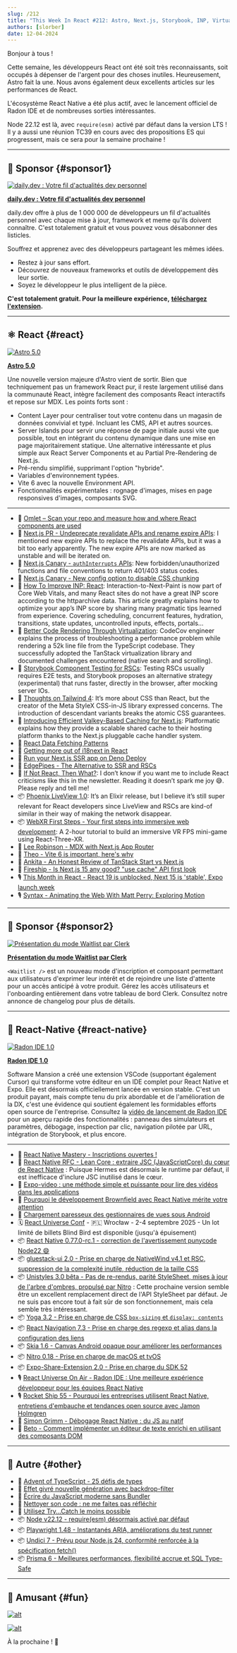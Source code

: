 ```yaml
---
slug: /212
title: "This Week In React #212: Astro, Next.js, Storybook, INP, Virtualization, WebXR, LiveView, Radon, Yoga, Unistyles, gluestack, Expo-Video, Node, Playwright, Prisma, Undici..."
authors: [slorber]
date: 12-04-2024
---
```


Bonjour à tous !

Cette semaine, les développeurs React ont été soit très reconnaissants, soit occupés à dépenser de l'argent pour des choses inutiles. Heureusement, Astro fait la une. Nous avons également deux excellents articles sur les performances de React.

L'écosystème React Native a été plus actif, avec le lancement officiel de Radon IDE et de nombreuses sorties intéressantes.

Node 22.12 est là, avec `require(esm)` activé par défaut dans la version LTS ! Il y a aussi une réunion TC39 en cours avec des propositions ES qui progressent, mais ce sera pour la semaine prochaine !

<!-- truncate -->


<Support />

---

## 💸 Sponsor {#sponsor1}

[![daily.dev : Votre fil d'actualités dev personnel](/emails/issues/212/daily.jpg)](https://daily.dev/w/this-week-in-react)

**[daily.dev : Votre fil d'actualités dev personnel](https://daily.dev/w/this-week-in-react)**

daily.dev offre à plus de 1 000 000 de développeurs un fil d'actualités personnel avec chaque mise à jour, framework et meme qu'ils doivent connaître. C'est totalement gratuit et vous pouvez vous désabonner des listicles.

Souffrez et apprenez avec des développeurs partageant les mêmes idées.

- Restez à jour sans effort.
- Découvrez de nouveaux frameworks et outils de développement dès leur sortie.
- Soyez le développeur le plus intelligent de la pièce.

**C'est totalement gratuit. Pour la meilleure expérience,** [**téléchargez l'extension**](https://chromewebstore.google.com/detail/dailydev-the-homepage-dev/jlmpjdjjbgclbocgajdjefcidcncaied?hl=en)**.**

---

## ⚛️ React {#react}

[![Astro 5.0](/emails/issues/212/astro.jpg)](https://astro.build/blog/astro-5/)

**[Astro 5.0](https://astro.build/blog/astro-5/)**

Une nouvelle version majeure d'Astro vient de sortir. Bien que techniquement pas un framework React pur, il reste largement utilisé dans la communauté React, intègre facilement des composants React interactifs et repose sur MDX. Les points forts sont :

- Content Layer pour centraliser tout votre contenu dans un magasin de données convivial et typé. Incluant les CMS, API et autres sources.
- Server Islands pour servir une réponse de page initiale aussi vite que possible, tout en intégrant du contenu dynamique dans une mise en page majoritairement statique. Une alternative intéressante et plus simple aux React Server Components et au Partial Pre-Rendering de Next.js.
- Pré-rendu simplifié, supprimant l'option "hybride".
- Variables d'environnement typées.
- Vite 6 avec la nouvelle Environment API.
- Fonctionnalités expérimentales : rognage d'images, mises en page responsives d'images, composants SVG.

---

- 💸 [Omlet – Scan your repo and measure how and where React components are used](https://omlet.dev/?utm_campaign=partner_this-week-in-react_newsletter-quick-link-nov-2024)
- 👀 [Next.js PR \- Undeprecate revalidate APIs and rename expire APIs](https://github.com/vercel/next.js/pull/73193): I mentioned new expire APIs to replace the revalidate APIs, but it was a bit too early apparently. The new expire APIs are now marked as unstable and will be iterated on.
- 👀 [Next.js Canary \- `authInterrupts` APIs](https://nextjs.org/docs/canary/app/api-reference/config/next-config-js/authInterrupts): New forbidden/unauthorized functions and file conventions to return 401/403 status codes.
- 👀 [Next.js Canary \- New config option to disable CSS chunking](https://nextjs.org/docs/canary/app/api-reference/config/next-config-js/cssChunking)
- 📜 [How To Improve INP: React](https://kurtextrem.de/posts/improve-inp-react): Interaction-to-Next-Paint is now part of Core Web Vitals, and many React sites do not have a great INP score according to the httparchive data. This article greatly explains how to optimize your app’s INP score by sharing many pragmatic tips learned from experience. Covering scheduling, concurrent features, hydration, transitions, state updates, uncontrolled inputs, effects, portals…
- 📜 [Better Code Rendering Through Virtualization](https://sentry.engineering/blog/better-code-rendering-through-virtualization): CodeCov engineer explains the process of troubleshooting a performance problem while rendering a 52k line file from the TypeScript codebase. They successfully adopted the TanStack virtualization library and documented challenges encountered (native search and scrolling).
- 📜 [Storybook Component Testing for RSCs](https://storybook.js.org/blog/component-testing-rscs/): Testing RSCs usually requires E2E tests, and Storybook proposes an alternative strategy (experimental) that runs faster, directly in the browser, after mocking server IOs.
- 📜 [Thoughts on Tailwind 4](https://nmn.sh/blog/2024-11-30-thoughts-on-tailwind-4): It’s more about CSS than React, but the creator of the Meta StyleX CSS-in-JS library expressed concerns. The introduction of descendant variants breaks the atomic CSS guarantees.
- 📜 [Introducing Efficient Valkey-Based Caching for Next.js](https://blog.platformatic.dev/introducing-efficient-valkey-based-caching-for-nextjs): Platformatic explains how they provide a scalable shared cache to their hosting platform thanks to the Next.js pluggable cache handler system.
- 📜 [React Data Fetching Patterns](https://www.robinwieruch.de/react-data-fetching-patterns/)
- 📜 [Getting more out of i18next in React](https://lingual.dev/blog/getting-more-out-of-i18next-in-react/)
- 📜 [Run your Next.js SSR app on Deno Deploy](https://deno.com/blog/nextjs-on-deno-deploy)
- 📜 [EdgePipes \- The Alternative to SSR and RSCs](https://runspired.com/2024/12/01/edge-pipes.html)
- 📜 [If Not React, Then What?](https://infrequently.org/2024/11/if-not-react-then-what/): I don’t know if you want me to include React criticisms like this in the newsletter. Reading it doesn’t spark me joy 😅. Please reply and tell me\!
- 📦 [Phoenix LiveView 1.0](https://phoenixframework.org/blog/phoenix-liveview-1.0-released): It’s an Elixir release, but I believe it’s still super relevant for React developers since LiveView and RSCs are kind-of similar in their way of making the network disappear.
- 📦 [WebXR First Steps \- Your first steps into immersive web development](https://github.com/meta-quest/webxr-first-steps-react): A 2-hour tutorial to build an immersive VR FPS mini-game using React-Three-XR.
- 🎥 [Lee Robinson \- MDX with Next.js App Router](https://www.youtube.com/watch?v=34bRv6cQezo)
- 🎥 [Theo \- Vite 6 is important, here's why](https://www.youtube.com/watch?v=yT4DWBWm6DM)
- 🎥 [Ankita \- An Honest Review of TanStack Start vs Next.js](https://www.youtube.com/watch?v=D27AfH0pSp8)
- 🎥 [Fireship \- Is Next.js 15 any good? "use cache" API first look](https://www.youtube.com/watch?v=xWkozeculPo)
- 🎙️ [This Month in React \- React 19 is unblocked, Next 15 is 'stable', Expo launch week](https://creators.spotify.com/pod/show/reactiflux/episodes/TMiR-2024-11-React-19-is-unblocked--Next-15-is-stable--Expo-launch-week--The-cool-kids-are-on-BlueSky-e2rn2pu)
- 🎙️ [Syntax \- Animating the Web With Matt Perry: Exploring Motion](https://syntax.fm/show/854/animating-the-web-with-matt-perry-exploring-motion)

<SubscribeFormEmbed placement="middle" />

---

## 💸 Sponsor {#sponsor2}

[![Présentation du mode Waitlist par Clerk](/emails/issues/212/clerk.jpg)](https://go.clerk.com/tWHD2yj)

**[Présentation du mode Waitlist par Clerk](https://go.clerk.com/tWHD2yj)**

`<Waitlist />` est un nouveau mode d'inscription et composant permettant aux utilisateurs d'exprimer leur intérêt et de rejoindre une liste d'attente pour un accès anticipé à votre produit. Gérez les accès utilisateurs et l'onboarding entièrement dans votre tableau de bord Clerk. Consultez notre annonce de changelog pour plus de détails.

---

## 📱 React-Native {#react-native}

[![Radon IDE 1.0](/emails/issues/212/radon.jpg)](https://ide.swmansion.com/)

**[Radon IDE 1.0](https://ide.swmansion.com/)**

Software Mansion a créé une extension VSCode (supportant également Cursor) qui transforme votre éditeur en un IDE complet pour React Native et Expo. Elle est désormais officiellement lancée en version stable. C'est un produit payant, mais compte tenu du prix abordable et de l'amélioration de la DX, c'est une évidence qui soutient également les formidables efforts open source de l'entreprise. Consultez la [vidéo de lancement de Radon IDE](https://www.youtube.com/watch?v=07Un9EfE8D4) pour un aperçu rapide des fonctionnalités : panneau des simulateurs et paramètres, débogage, inspection par clic, navigation pilotée par URL, intégration de Storybook, et plus encore.

---

- 💸 [React Native Mastery - Inscriptions ouvertes !](https://notjust.dev/react-native-mastery?utm_source=twir&utm_medium=email)
- 👀 [React Native RFC - Lean Core : extraire JSC (JavaScriptCore) du cœur de React Native](https://github.com/react-native-community/discussions-and-proposals/pull/836) : Puisque Hermes est désormais le runtime par défaut, il est inefficace d'inclure JSC inutilisé dans le cœur.
- 📜 [Expo-video : une méthode simple et puissante pour lire des vidéos dans les applications](https://expo.dev/blog/expo-video-a-simple-powerful-way-to-play-videos-in-apps)
- 📜 [Pourquoi le développement Brownfield avec React Native mérite votre attention](https://www.callstack.com/blog/brownfield-development-with-react-native)
- 📜 [Chargement paresseux des gestionnaires de vues sous Android](https://yogeshpaliyal.com/quick-tips/rn-tip-lazy-viewmanagers-in-android/)
- 🗓️ [React Universe Conf](https://www.reactuniverseconf.com/?utm_campaign=RUC2025&utm_source=TWIRpartnership&utm_content=savethedate) - 🇵🇱 Wrocław - 2-4 septembre 2025 - Un lot limité de billets Blind Bird est disponible (jusqu'à épuisement)
- 📦 [React Native 0.77.0-rc.1 - correction de l'avertissement punycode Node22 😄](https://github.com/facebook/react-native/releases/tag/v0.77.0-rc.1)
- 📦 [gluestack-ui 2.0 - Prise en charge de NativeWind v4.1 et RSC, suppression de la complexité inutile, réduction de la taille CSS](https://gluestack.io/blogs/gluestack-ui-v2-stable-release-with-nativewind-v4-1-support)
- 📦 [Unistyles 3.0 bêta - Pas de re-rendus, parité StyleSheet, mises à jour de l'arbre d'ombres, propulsé par Nitro](https://www.reactnativecrossroads.com/posts/unistyles-3-preview) : Cette prochaine version semble être un excellent remplacement direct de l'API StyleSheet par défaut. Je ne suis pas encore tout à fait sûr de son fonctionnement, mais cela semble très intéressant.
- 📦 [Yoga 3.2 - Prise en charge de CSS `box-sizing` et `display: contents`](https://www.yogalayout.dev/blog/announcing-yoga-3.2)
- 📦 [React Navigation 7.3 - Prise en charge des regexp et alias dans la configuration des liens](https://reactnavigation.org/docs/configuring-links/#matching-regular-expressions)
- 📦 [Skia 1.6 - Canvas Android opaque pour améliorer les performances](https://github.com/Shopify/react-native-skia/releases/tag/v1.6.0)
- 📦 [Nitro 0.18 - Prise en charge de macOS et tvOS](https://github.com/mrousavy/nitro/releases/tag/v0.18.0)
- 📦 [Expo-Share-Extension 2.0 - Prise en charge du SDK 52](https://github.com/MaxAst/expo-share-extension)
- 🎙️ [React Universe On Air - Radon IDE : Une meilleure expérience développeur pour les équipes React Native](https://www.youtube.com/watch?v=-GT6DPk2K_s)
- 🎙️ [Rocket Ship 55 - Pourquoi les entreprises utilisent React Native, entretiens d'embauche et tendances open source avec Jamon Holmgren](https://share.transistor.fm/s/654cb5cf)
- 🎥 [Simon Grimm - Débogage React Native : du JS au natif](https://www.youtube.com/watch?v=FXn1vUGCci8)
- 🎥 [Beto - Comment implémenter un éditeur de texte enrichi en utilisant des composants DOM](https://www.youtube.com/watch?v=CxORa1tXMjw)

---

## 🔀 Autre {#other}

- 🎄 [Advent of TypeScript - 25 défis de types](https://www.adventofts.com/)
- 📜 [Effet givré nouvelle génération avec backdrop-filter](https://www.joshwcomeau.com/css/backdrop-filter/)
- 📜 [Écrire du JavaScript moderne sans Bundler](https://playfulprogramming.com/posts/modern-js-bundleless)
- 📜 [Nettoyer son code : ne me faites pas réfléchir](https://sapegin.me/blog/dont-make-me-think/)
- 📜 [Utilisez Try...Catch le moins possible](https://www.joshuakgoldberg.com/blog/try-catch-as-little-as-possible/)
- 📦 [Node v22.12 - require(esm) désormais activé par défaut](https://nodejs.org/en/blog/release/v22.12.0)
- 📦 [Playwright 1.48 - Instantanés ARIA, améliorations du test runner](https://github.com/microsoft/playwright/releases/tag/v1.49.0)
- 📦 [Undici 7 - Prévu pour Node.js 24, conformité renforcée à la spécification fetch()](https://blog.platformatic.dev/undici-v7-is-here)
- 📦 [Prisma 6 - Meilleures performances, flexibilité accrue et SQL Type-Safe](https://www.prisma.io/blog/prisma-6-better-performance-more-flexibility-and-type-safe-sql)

---

## 🤭 Amusant {#fun}

[![alt](/emails/issues/212/meme.jpg)](https://bsky.app/profile/astro.build/post/3lcf2lt6xik2p)

[![alt](/emails/issues/212/meme3.jpg)](https://x.com/MicrosoftEdge/status/1862149469610914126)

À la prochaine ! 👋